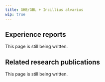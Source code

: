 ---
title: GHB/GBL + Incillius alvarius
wip: true
---

## Experience reports

This page is still being written.

## Related research publications

This page is still being written.

